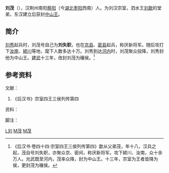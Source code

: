 {{otheruse|刘茂|刘茂 (消歧义)}}
{{東亞男性歷史人物
|名稱 =中山王刘茂
|身份 =刘汉宗室
|國家 =汉
|時代 =汉
|最高職務 =
|前任 = 
|繼任 = 
|姓 =刘
|名 =茂
|姓名 =刘茂
|字 =
|官職 =
|封爵 =[[中山王|中山王]]
|封地 =中山国
|籍貫 =
|出身地 =
|府邸 =
|世系 = 
|初名 =
|小字 =
|別名 =
|號 =
|其他名號 =
|出生地點 =
|諡號 =
|父親 =
|嫡母 =
|母親 =
|兄弟 =[[刘匡_(宜春侯)|刘匡]]
|子 =
|其他親屬 =

}}
'''刘茂'''（{{bd|5年||40年|catIdx=L刘}}），汉荆州南阳[[蔡阳|蔡阳]]（今[[湖北|湖北]][[枣阳|枣阳]]西南）人。为刘汉宗室，泗水王[[刘歙|刘歙]]的堂弟，东汉建立后获封[[中山王|中山王]]。

== 简介 ==
[[刘秀|刘秀]]起兵时，刘茂号自己为'''刘失职'''，也在[[京县|京县]]、[[密县|密县]]起兵，称厌新将军。随后攻打下[[汝南郡|汝南]]、[[颍川|颍川]]等地，麾下人数多达十万。刘秀到达[[河內郡_(中國)|河内]]时，刘茂聚众投降，刘秀封他为中山王。[[建武_(东汉)|建武]]十三年，改封刘茂为穰侯。<ref name=houhan1>《后汉书·卷四十四·宗室四王三侯列传第四》歙从父弟茂，年十八，汉兵之起，茂自号刘失职，亦聚众京、密间，称厌新将军。攻下颍川、汝南，众十余万人。光武既至河内，茂率众降，封为中山王。十三年，宗室为王者皆降为侯，更封茂为穰侯。</ref>

==参考资料==

;文献：
{{ReflistH}}
#《后汉书》宗室四王三侯列传第四
{{ReflistF}}
;资料：
{{ReflistH}}
{{ReflistF}}
;脚注：
{{Reflist}}
{{漢朝淮陽國與陳國}}
[[Category:東漢政治人物|L刘]]
[[Category:刘姓|M茂]]
[[Category:汉朝宗室|M茂]]